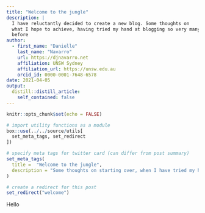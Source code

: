 ```yaml
---
title: "Welcome to the jungle"
description: | 
  I have reluctantly decided to create a new blog. Some thoughts on 
  what I hope to achieve, having tried my hand at blogging so very many times 
  before
author:
  - first_name: "Danielle"
    last_name: "Navarro"
    url: https://djnavarro.net
    affiliation: UNSW Sydney
    affiliation_url: https://unsw.edu.au
    orcid_id: 0000-0001-7648-6578
date: 2021-04-05
output:
  distill::distill_article:
    self_contained: false
---
```



<!--------------- my typical setup ----------------->

```r
knitr::opts_chunk$set(echo = FALSE)
```

```r
# import utility functions as a module
box::use(../../source/utils[
  set_meta_tags, set_redirect
])

# specify meta tags for twitter card (can differ from post summary)
set_meta_tags(
  title =  "Welcome to the jungle", 
  description = "Some thoughts on starting over, when I have tried my hand at blogging many times before"
)

# create a redirect for this post
set_redirect("welcome")
```

<!--------------- post begins here ----------------->

Hello


